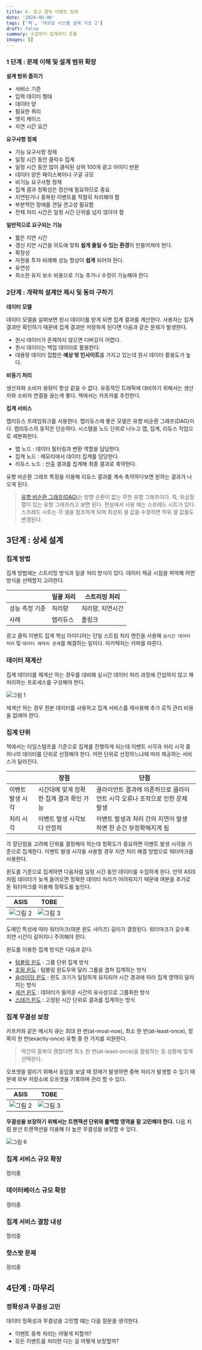 ```yaml
---
title: 6. 광고 클릭 이벤트 집계
date: '2024-05-06'
tags: ['책', '대규모 시스템 설계 기초 2']
draft: false
summary: 수집부터 집계까지 흐름
images: []
---
```


### 1 단계 : 문제 이해 및 설계 범위 확장

**설계 범위 좁히기**

- 서비스 기준
- 입력 데이터 형태
- 데이터 양
- 필요한 쿼리
- 엣지 케이스
- 지연 시간 요건

**요구사항 정제**

- 기능 요구사항 정제
- 일정 시간 동안 클릭수 집계
- 일정 시간 동안 많이 클릭된 상위 100개 광고 아이디 반환
- 데이터 양은 페이스북이나 구글 규모
- 비기능 요구사항 정제
- 집계 결과 정확성은 정산에 필요하므로 중요
- 지연된거나 중복된 이벤트를 적절히 처리해야 함
- 부분적인 장애를 견딜 견고성 필요함
- 전체 처리 시간은 일정 시간 단위를 넘지 않아야 함

**일반적으로 요구되는 기능**

- 짧은 지연 시간
- 갱신 지연 시간을 의도에 맞춰 **쉽게 줄일 수 있는 환경**이 만들어져야 한다.
- 확장성
- 자원을 투자 비례해 성능 향상이 **쉽게** 되어야 한다.
- 유연성
- 최소한 유지 보수 비용으로 기능 추가나 수정이 가능해야 한다.

### 2단계 : 개략적 설계안 제시 및 동의 구하기

**데이터 모델**

데이터 모델을 살펴보면 원시 데이터를 받게 되면 집계 결과를 계산한다. 사용자는 집계 결과만 확인하기 때문에 집계 결과만 저장하게 된다면 다음과 같은 문제가 발생한다.

- 원시 데이터가 존재하지 않으면 디버깅이 어렵다.
- 원시 데이터는 백업 데이터로 활용한다.
- 대용량 데이터 집합은 **예상 밖 인사이트**를 가지고 있는데 원시 데이터 활용도가 높다.

**비동기 처리**

생산자와 소비자 용량이 항상 같을 수 없다. 유동적인 트래픽에 대비하기 위해서는 생산자와 소비자 연결을 끊는게 좋다. 책에서는 카프카를 추천한다.

**집계 서비스**

맵리듀스 프레임워크를 사용한다. 맵리듀스에 좋은 모델은 유향 비순환 그래프(DAG)이다.
맵리듀스의 동작은 단순하다. 시스템을 노드 단위로 나누고 맵, 집계, 리듀스 작업으로 세분화한다.

- 맵 노드 : 데이터 필터링과 변환 역할을 담당한다.
- 집계 노드 : 메모리에서 데이터 집계를 담당한다.
- 리듀스 노드 : 산출 결과를 집계해 최종 결과로 축약한다.

유향 비순환 그래프 특징을 이용해 리듀스 결과를 계속 축약하다보면 원하는 결과가 나오게 된다.

> [유향 비순환 그래프(DAG)](https://ko.wikipedia.org/wiki/%EC%9C%A0%ED%96%A5_%EB%B9%84%EC%88%9C%ED%99%98_%EA%B7%B8%EB%9E%98%ED%94%84)는 방향 순환이 없는 무한 유향 그래프이다.
> 즉, 위상정렬이 있는 유향 그래프라고 보면 된다.
> 현실에서 사용 예는 스프레드 시트가 있다. 스프레드 시트는 각 셀을 참조하게 되며 최상위 셀 값을 수정하면 하위 셀 값들도 변경된다.

## 3단계 : 상세 설계

### 집계 방법

집계 방법에는 스트리밍 방식과 일괄 처리 방식이 있다. 데이터 제공 시점을 파악해 어떤 방식을 선택할지 고려한다.

|          | 일괄 처리 | 스트리밍 처리   |
|----------|-------|-----------|
| 성능 측정 기준 | 처리량   | 처리량, 지연시간 |
| 사례       | 맵리듀스  | 플링크       |

광고 클릭 이벤트 집계 핵심 아이디어는 단일 스트림 처리 엔진을 사용해 `실시간 데이터 처리` 및 `데이터 재처리 문제`를 해결하는 일이다.
아키텍처는 카파를 따른다.

### 데이터 재계산

집계 데이터를 재계산 하는 경우를 대비해 실시간 데이터 처리 과정에 간섭하지 않고 재처리하는 프로세스를 구성해야 한다.

![그림 1](/static/images/books/system-design-2/six/1.png)

재계산 하는 경우 원본 데이터를 사용하고 집계 서비스를 재사용해 추가 로직 관리 비용을 없애야 한다.

### 집계 단위

책에서는 타임스탬프를 기준으로 집계를 진행하게 되는데 이벤트 시각과 처리 시각 중 하나의 데이터를 단위로 선정해야 한다.
어떤 단위로 선정하느냐에 따라 제공하는 서비스가 달라진다.

|           | 장점                      | 단점                                         |
|-----------|-------------------------|--------------------------------------------|
| 이벤트 발생 시각 | 시간대에 맞게 정확한 집계 결과 확인 가능 | 클라이언트 결과에 의존하므로 클라이언트 시각 오류나 조작으로 인한 문제 발생 |
| 처리 시각     | 이벤트 발생 시각보다 안정적         | 이벤트 발생과 처리 간의 지연이 발생하면 한 순간 부정확해지게 됨       |

각 장단점을 고려해 단위를 결정해야 하는데 정확도가 중요하면 이벤트 발생 시각을 기준으로 집계한다.
이벤트 발생 시각을 사용할 경우 지연 처리 해결 방법으로 워터마크를 사용한다.

윈도를 기준으로 집계하면 다음처럼 일정 시간 동안 데이터를 수집하게 된다.
만약 ASIS처럼 데이터가 늦게 들어오면 정확한 데이터 처리가 어려워지기 때문에 여분을 추가로 둔 워터마크를 이용해 정확도를 높인다.

| ASIS                                                    | TOBE                                                    |
|---------------------------------------------------------|---------------------------------------------------------|
| ![그림 2](/static/images/books/system-design-2/six/2.png) | ![그림 3](/static/images/books/system-design-2/six/3.png) |

도메인 특성에 따라 워터마크(여분 윈도 사이즈) 길이가 결정된다. 워터마크가 길수록 지연 시간이 길어지니 주의해야 한다.

윈도를 이용한 집계 방식은 다음과 같다.

- [텀블링 윈도](https://docs.aws.amazon.com/ko_kr/kinesisanalytics/latest/dev/tumbling-window-concepts.html) : 그룹 단위 집계 방식
- [호핑 윈도](https://learn.microsoft.com/en-us/stream-analytics-query/hopping-window-azure-stream-analytics) : 텀블링 윈도우와 달리 그룹을 겹쳐 집계하는 방식
- [슬라이딩 윈도](https://docs.aws.amazon.com/ko_kr/kinesisanalytics/latest/dev/sliding-window-concepts.html) : 윈도 크기가 일정하게 유지되어 시간 경과에 따라 집계 영역이 달라지는 방식
- [세션 윈도](https://learn.microsoft.com/en-us/stream-analytics-query/session-window-azure-stream-analytics) : 데이터가 들어온 시간의 유사성으로 그룹화한 방식
- [스태거 윈도](https://docs.aws.amazon.com/ko_kr/kinesisanalytics/latest/dev/stagger-window-concepts.html) : 고정된 시간 단위로 결과를 집계하는 방식

### 집계 무결성 보장

카프카와 같은 메시지 큐는 최대 한 번(at-most-noe), 최소 한 번(at-least-once), 정확히 한 번(exactly-once) 유형 중 한 가지를 지원한다.

> 약간의 중복이 괜찮다면 최소 한 번(at-least-once)을 활용하는 등 상황에 맞게 선택한다..

오프셋을 알리기 위해서 응답을 보낼 때 장애가 발생하면 중복 처리가 발생할 수 있기 때문에 외부 저장소에 오프셋을 기록하며 관리 할 수 있다.

| ASIS                                                    | TOBE                                                    |
|---------------------------------------------------------|---------------------------------------------------------|
| ![그림 2](/static/images/books/system-design-2/six/4.png) | ![그림 3](/static/images/books/system-design-2/six/5.png) |

**무결성을 보장하기 위해서는 트랜잭션 단위와 롤백할 영역을 잘 고민해야 한다.**
다음 처럼 분산 트랜잭션을 이용해 더 높은 무결성을 보장할 수 있다.

![그림 6](/static/images/books/system-design-2/six/6.png)

### 집계 서비스 규모 확장
정리중

### 데이터베이스 규모 확장
정리중

### 집계 서비스 결함 내성
정리중

### 핫스팟 문제
정리중


## 4단계 : 마무리

### 정확성과 무결성 고민

데이터 정확성과 무결성을 고민할 떄는 다음 질문을 생각한다.

- 이벤트 중복 처리는 어떻게 피할까?
- 모든 이벤트를 처리한 다는 걸 어떻게 보장할까?
